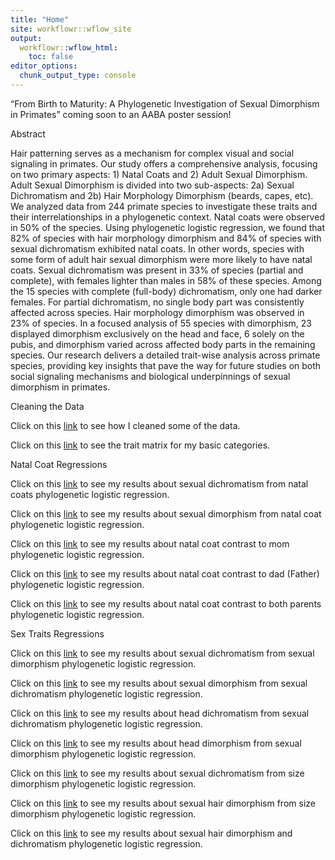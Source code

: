 ```yaml
---
title: "Home"
site: workflowr::wflow_site
output:
  workflowr::wflow_html:
    toc: false
editor_options:
  chunk_output_type: console
---
```


"From Birth to Maturity: A Phylogenetic Investigation of Sexual Dimorphism in
Primates" coming soon to an AABA poster session!

Abstract

Hair patterning serves as a mechanism for complex visual and social signaling in primates. Our study offers a comprehensive analysis, focusing on two primary aspects: 1) Natal Coats and 2) Adult Sexual Dimorphism. Adult Sexual Dimorphism is divided into two sub-aspects: 2a) Sexual Dichromatism and 2b) Hair Morphology Dimorphism (beards, capes, etc). We analyzed data from 244 primate species to investigate these traits and their interrelationships in a phylogenetic context. Natal coats were observed in 50% of the species. Using phylogenetic logistic regression, we found that 82% of species with hair morphology dimorphism and 84% of species with sexual dichromatism exhibited natal coats. In other words, species with some form of adult hair sexual dimorphism were more likely to have natal coats. Sexual dichromatism was present in 33% of species (partial and complete), with females lighter than males in 58% of these species. Among the 15 species with complete (full-body) dichromatism, only one had darker females. For partial dichromatism, no single body part was consistently affected across species. Hair morphology dimorphism was observed in 23% of species. In a focused analysis of 55 species with dimorphism, 23 displayed dimorphism exclusively on the head and face, 6 solely on the pubis, and dimorphism varied across affected body parts in the remaining species. Our research delivers a detailed trait-wise analysis across primate species, providing key insights that pave the way for future studies on both social signaling mechanisms and biological underpinnings of sexual dimorphism in primates.

Cleaning the Data

Click on this [link](expanded_trait_data.html) to see how I cleaned some of the data.

Click on this [link](trait_matrix.html) to see the trait matrix for my basic categories.


Natal Coat Regressions

Click on this [link](BasicPipeline.html) to see my results about sexual dichromatism from natal coats phylogenetic logistic regression.

Click on this [link](DimorphismFromNatalCoat.html) to see my results about sexual dimorphism from natal coat phylogenetic logistic regression. 

Click on this [link](ConMDichromatism.html) to see my results about natal coat contrast to mom phylogenetic logistic regression. 

Click on this [link](ConDDichromatism.html) to see my results about natal coat contrast to dad (Father) phylogenetic logistic regression.

Click on this [link](ConBDichromatism.html) to see my results about natal coat contrast to both parents phylogenetic logistic regression.

Sex Traits Regressions

Click on this [link](DichromFromDimorph.html) to see my results about sexual dichromatism from sexual dimorphism phylogenetic logistic regression.

Click on this [link](DimorphFromDichrom.html) to see my results about sexual dimorphism from sexual dichromatism phylogenetic logistic regression.

Click on this [link](HeadDichromatism.html) to see my results about head dichromatism from sexual dichromatism phylogenetic logistic regression.

Click on this [link](HeadDimorphism.html) to see my results about head dimorphism from sexual dimorphism phylogenetic logistic regression.

Click on this [link](SizeDichromatism.html) to see my results about sexual dichromatism from size dimorphism phylogenetic logistic regression.

Click on this [link](SizeHairDimorphism.html) to see my results about sexual hair dimorphism from size dimorphism phylogenetic logistic regression.

Click on this [link](Dimorphism_on_the_Head.html) to see my results about sexual hair dimorphism and dichromatism phylogenetic logistic regression.



